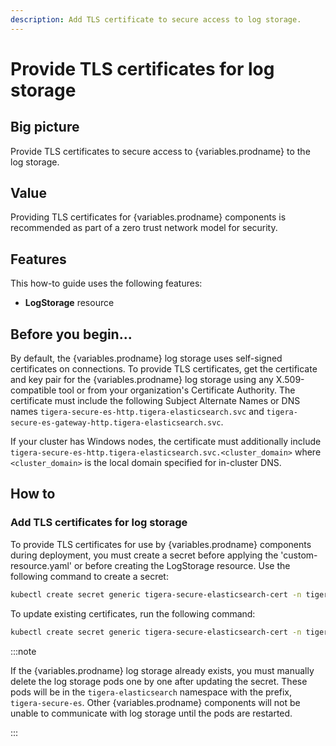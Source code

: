 ```yaml
---
description: Add TLS certificate to secure access to log storage.
---
```



# Provide TLS certificates for log storage

## Big picture

Provide TLS certificates to secure access to {variables.prodname} to the log storage.

## Value

Providing TLS certificates for {variables.prodname} components is recommended as part of a zero trust network model for security.

## Features

This how-to guide uses the following features:

- **LogStorage** resource

## Before you begin...

By default, the {variables.prodname} log storage uses self-signed certificates on connections. To provide TLS certificates,
get the certificate and key pair for the {variables.prodname} log storage using any X.509-compatible tool or from your organization's
Certificate Authority. The certificate must include the following Subject Alternate Names or DNS names `tigera-secure-es-http.tigera-elasticsearch.svc` and `tigera-secure-es-gateway-http.tigera-elasticsearch.svc`.

If your cluster has Windows nodes, the certificate must additionally include `tigera-secure-es-http.tigera-elasticsearch.svc.<cluster_domain>` where `<cluster_domain>` is the local domain specified for in-cluster DNS.

## How to

### Add TLS certificates for log storage

To provide TLS certificates for use by {variables.prodname} components during deployment, you must create a secret before applying the 'custom-resource.yaml' or before creating the LogStorage resource. Use the following command to create a secret:

```bash
kubectl create secret generic tigera-secure-elasticsearch-cert -n tigera-operator --from-file=tls.crt=</path/to/certificate-file> --from-file=tls.key=</path/to/key-file>
```

To update existing certificates, run the following command:

```bash
kubectl create secret generic tigera-secure-elasticsearch-cert -n tigera-operator --from-file=tls.crt=</path/to/certificate-file> --from-file=tls.key=</path/to/key-file> --dry-run -o yaml --save-config | kubectl replace -f -
```

:::note

If the {variables.prodname} log storage already exists, you must manually delete the log storage pods one by one
after updating the secret. These pods will be in the `tigera-elasticsearch` namespace with the prefix, `tigera-secure-es`.
Other {variables.prodname} components will not be unable to communicate with log storage until the pods are restarted.

:::
